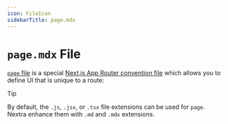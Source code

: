 ```yaml
---
icon: FileIcon
sidebarTitle: page.mdx
---
```



# `page.mdx` File

[`page` file](https://nextjs.org/docs/app/api-reference/file-conventions/page)
is a special
[Next.js App Router convention file](https://nextjs.org/docs/app/getting-started/project-structure#routing-files)
which allows you to define UI that is unique to a route:

<FileTree>
  <FileTree.Folder name="app" open>
    <FileTree.File name="layout.jsx" />
    <FileTree.File name="page.jsx" active />
    <FileTree.Folder name="docs" open>
      <FileTree.File name="page.mdx" active />
      <FileTree.Folder name="getting-started" open>
        <FileTree.File name="page.mdx" active />
      </FileTree.Folder>
    </FileTree.Folder>
  </FileTree.Folder>
</FileTree>

> [!TIP]
>
> By default, the `.js`, `.jsx`, or `.tsx` file extensions can be used for
> `page`.<br/> Nextra enhance them with `.md` and `.mdx` extensions.
